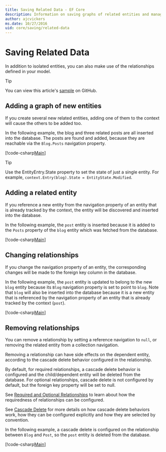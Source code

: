 ```yaml
---
title: Saving Related Data - EF Core
description: Information on saving graphs of related entities and managing relationships in Linq Entity Framework
author: ajcvickers
ms.date: 10/27/2016
uid: core/saving/related-data
---
```

# Saving Related Data

In addition to isolated entities, you can also make use of the relationships defined in your model.

> [!TIP]
> You can view this article's [sample](https://github.com/dotnet/EntityFramework.Docs/tree/main/samples/core/Saving/RelatedData/) on GitHub.

## Adding a graph of new entities

If you create several new related entities, adding one of them to the context will cause the others to be added too.

In the following example, the blog and three related posts are all inserted into the database. The posts are found and added, because they are reachable via the `Blog.Posts` navigation property.

[!code-csharp[Main](../../../samples/core/Saving/RelatedData/Sample.cs#AddingGraphOfEntities)]

> [!TIP]
> Use the EntityEntry.State property to set the state of just a single entity. For example, `context.Entry(blog).State = EntityState.Modified`.

## Adding a related entity

If you reference a new entity from the navigation property of an entity that is already tracked by the context, the entity will be discovered and inserted into the database.

In the following example, the `post` entity is inserted because it is added to the `Posts` property of the `blog` entity which was fetched from the database.

[!code-csharp[Main](../../../samples/core/Saving/RelatedData/Sample.cs#AddingRelatedEntity)]

## Changing relationships

If you change the navigation property of an entity, the corresponding changes will be made to the foreign key column in the database.

In the following example, the `post` entity is updated to belong to the new `blog` entity because its `Blog` navigation property is set to point to `blog`. Note that `blog` will also be inserted into the database because it is a new entity that is referenced by the navigation property of an entity that is already tracked by the context (`post`).

[!code-csharp[Main](../../../samples/core/Saving/RelatedData/Sample.cs#ChangingRelationships)]

## Removing relationships

You can remove a relationship by setting a reference navigation to `null`, or removing the related entity from a collection navigation.

Removing a relationship can have side effects on the dependent entity, according to the cascade delete behavior configured in the relationship.

By default, for required relationships, a cascade delete behavior is configured and the child/dependent entity will be deleted from the database. For optional relationships, cascade delete is not configured by default, but the foreign key property will be set to null.

See [Required and Optional Relationships](xref:core/modeling/relationships#required-and-optional-relationships) to learn about how the requiredness of relationships can be configured.

See [Cascade Delete](xref:core/saving/cascade-delete) for more details on how cascade delete behaviors work, how they can be configured explicitly and  how they are selected by convention.

In the following example, a cascade delete is configured on the relationship between `Blog` and `Post`, so the `post` entity is deleted from the database.

[!code-csharp[Main](../../../samples/core/Saving/RelatedData/Sample.cs#RemovingRelationships)]
